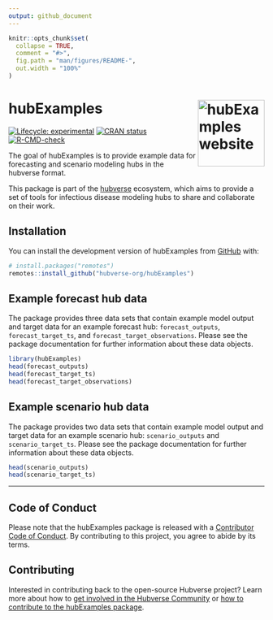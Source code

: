 ```yaml
---
output: github_document
---
```


<!-- README.md is generated from README.Rmd. Please edit that file -->

```r
knitr::opts_chunk$set(
  collapse = TRUE,
  comment = "#>",
  fig.path = "man/figures/README-",
  out.width = "100%"
)
```


# hubExamples <a href="https://hubverse-org.github.io/hubExamples/"><img src="man/figures/logo.png" align="right" height="131" alt="hubExamples website" /></a>

<!-- badges: start -->
[![Lifecycle: experimental](https://img.shields.io/badge/lifecycle-experimental-orange.svg)](https://lifecycle.r-lib.org/articles/stages.html#experimental)
[![CRAN status](https://www.r-pkg.org/badges/version/hubExamples)](https://CRAN.R-project.org/package=hubExamples)
[![R-CMD-check](https://github.com/hubverse-org/hubExamples/actions/workflows/R-CMD-check.yaml/badge.svg)](https://github.com/hubverse-org/hubExamples/actions/workflows/R-CMD-check.yaml)
<!-- badges: end -->

The goal of hubExamples is to provide example data for forecasting and scenario modeling hubs in the hubverse format.

This package is part of the [hubverse](https://hubverse.io/en/latest/) ecosystem, which aims to provide a set of tools for infectious disease modeling hubs to share and collaborate on their work.

## Installation

You can install the development version of hubExamples from [GitHub](https://github.com/) with:

``` r
# install.packages("remotes")
remotes::install_github("hubverse-org/hubExamples")
```

## Example forecast hub data

The package provides three data sets that contain example model output and
target data for an example forecast hub: `forecast_outputs`, `forecast_target_ts`, and
`forecast_target_observations`.  Please see the package documentation for further information about these data objects.

```r
library(hubExamples)
head(forecast_outputs)
head(forecast_target_ts)
head(forecast_target_observations)
```

## Example scenario hub data

The package provides two data sets that contain example model output and
target data for an example scenario hub: `scenario_outputs` and `scenario_target_ts`.  Please see the package documentation for further information about these data objects.

```r
head(scenario_outputs)
head(scenario_target_ts)
```

***

## Code of Conduct

Please note that the hubExamples package is released with a [Contributor Code of Conduct](.github/CODE_OF_CONDUCT.md). By contributing to this project, you agree to abide by its terms.


## Contributing

Interested in contributing back to the open-source Hubverse project?
Learn more about how to [get involved in the Hubverse Community](https://hubverse.io/en/latest/overview/contribute.html) or [how to contribute to the hubExamples package](.github/CONTRIBUTING.md).
